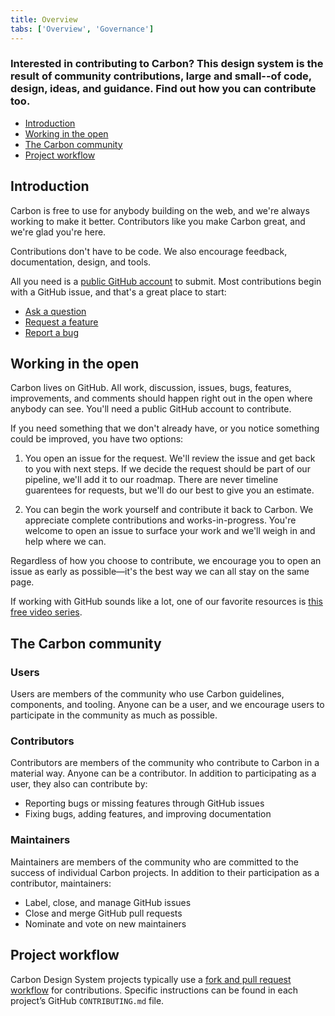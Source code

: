 ```yaml
---
title: Overview
tabs: ['Overview', 'Governance']
---
```


### Interested in contributing to Carbon? This design system is the result of community contributions, large and small--of code, design, ideas, and guidance. Find out how you can contribute too. 

<AnchorLinks>

- [Introduction](#introduction)
- [Working in the open](#working-in-the-open)
- [The Carbon community](#the-carbon-community)
- [Project workflow](#project-workflow)

</AnchorLinks>

## Introduction

Carbon is free to use for anybody building on the web, and we're always working to make it better. Contributors like you make Carbon great, and we're glad you're here.

Contributions don't have to be code. We also encourage feedback, documentation, design, and tools.

All you need is a [public GitHub account](https://github.com/join) to submit. Most contributions begin with a GitHub issue, and that's a great place to start:

* [Ask a question](https://github.com/carbon-design-system/carbon/issues/new?assignees=&labels=type%3A+question+%3Aquestion%3A&template=question.md&title=)
* [Request a feature](https://github.com/carbon-design-system/carbon/issues/new?assignees=&labels=type%3A+enhancement+%F0%9F%92%A1&template=feature-request-or-enhancement.md&title=)
* [Report a bug](https://github.com/carbon-design-system/carbon/issues/new?assignees=&labels=type%3A+bug+%F0%9F%90%9B&template=bug-report.md&title=)

## Working in the open

Carbon lives on GitHub. All work, discussion, issues, bugs, features, improvements, and comments should happen right out in the open where anybody can see. You'll need a public GitHub account to contribute.

If you need something that we don't already have, or you notice something could be improved, you have two options:

1. You open an issue for the request. We'll review the issue and get back to you with next steps. If we decide the request should be part of our pipeline, we'll add it to our roadmap. There are never timeline guarentees for requests, but we'll do our best to give you an estimate.

2. You can begin the work yourself and contribute it back to Carbon. We appreciate complete contributions and works-in-progress. You're welcome to open an issue to surface your work and we'll weigh in and help where we can.

Regardless of how you choose to contribute, we encourage you to open an issue as early as possible—it's the best way we can all stay on the same page.

If working with GitHub sounds like a lot, one of our favorite resources is [this free video series](https://egghead.io/series/how-to-contribute-to-an-open-source-project-on-github).

## The Carbon community

### Users

Users are members of the community who use Carbon guidelines, components, and tooling. Anyone can be a user, and we encourage users to participate in the community as much as possible.

### Contributors

Contributors are members of the community who contribute to Carbon in a material way. Anyone can be a contributor. In addition to participating as a user, they also can contribute by:

- Reporting bugs or missing features through GitHub issues
- Fixing bugs, adding features, and improving documentation

### Maintainers

Maintainers are members of the community who are committed to the success of individual Carbon projects. In addition to their participation as a contributor, maintainers:

- Label, close, and manage GitHub issues
- Close and merge GitHub pull requests
- Nominate and vote on new maintainers

## Project workflow

Carbon Design System projects typically use a [fork and pull request workflow](https://guides.github.com/activities/forking/) for contributions. Specific instructions can be found in each project’s GitHub `CONTRIBUTING.md` file.

